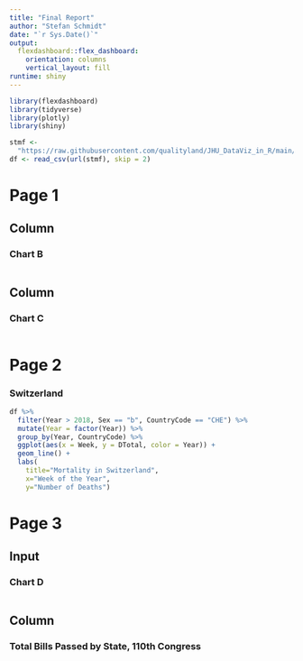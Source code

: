 ```yaml
---
title: "Final Report"
author: "Stefan Schmidt"
date: "`r Sys.Date()`"
output: 
  flexdashboard::flex_dashboard:
    orientation: columns
    vertical_layout: fill
runtime: shiny
---
```


```r
library(flexdashboard)
library(tidyverse)
library(plotly)
library(shiny)

stmf <- 
  "https://raw.githubusercontent.com/qualityland/JHU_DataViz_in_R/main/05_data_viz_capstone/data/stmf.csv"
df <- read_csv(url(stmf), skip = 2)
```



Page 1 {data-orientation=columns}
===================================== 

Column
-------    

### Chart B

```r

```

Column
-------    

### Chart C

```r
```




Page 2
======

### Switzerland


```r
df %>% 
  filter(Year > 2018, Sex == "b", CountryCode == "CHE") %>% 
  mutate(Year = factor(Year)) %>% 
  group_by(Year, CountryCode) %>% 
  ggplot(aes(x = Week, y = DTotal, color = Year)) +
  geom_line() +
  labs(
    title="Mortality in Switzerland",
    x="Week of the Year",
    y="Number of Deaths")
```


Page 3
======

Input{.sidebar}
----------------------------------------------------------------

### Chart D

```r

```


Column{data-height=750}
----------------------------------------------------------------
### Total Bills Passed by State, 110th Congress

```r
```

